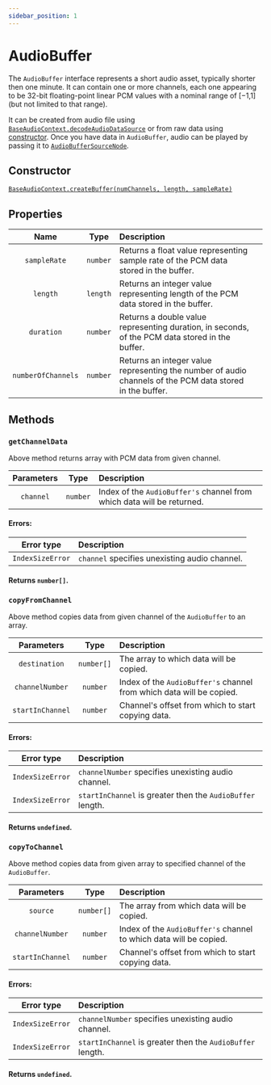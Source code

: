 ```yaml
---
sidebar_position: 1
---
```



# AudioBuffer

The `AudioBuffer` interface represents a short audio asset, typically shorter then one minute.
It can contain one or more channels, each one appearing to be 32-bit floating-point linear PCM values with a nominal range of [−1,1] (but not limited to that range).

It can be created from audio file using [`BaseAudioContext.decodeAudioDataSource`](/core/base-audio-context#decodeaudiodatasource) or from raw data using [constructor](/sources/audio-buffer#constructor).
Once you have data in `AudioBuffer`, audio can be played by passing it to [`AudioBufferSourceNode`](/sources/audio-buffer-source-node).

## Constructor

[`BaseAudioContext.createBuffer(numChannels, length, sampleRate)`](/core/base-audio-context#createbuffer)

## Properties

| Name | Type | Description | |
| :----: | :----: | :-------- | :-: |
| `sampleRate` | `number` | Returns a float value representing sample rate of the PCM data stored in the buffer. | <ReadOnly /> |
| `length` | `length` | Returns an integer value representing length of the PCM data stored in the buffer. | <ReadOnly /> |
| `duration` | `number` | Returns a double value representing duration, in seconds, of the PCM data stored in the buffer. | <ReadOnly /> |
| `numberOfChannels` | `number` | Returns an integer value representing the number of audio channels of the PCM data stored in the buffer. | <ReadOnly /> |

## Methods

### `getChannelData`

Above method returns array with PCM data from given channel.

| Parameters | Type | Description |
| :---: | :---: | :---- |
| `channel` | `number` | Index of the `AudioBuffer's` channel from which data will be returned. |

#### Errors:

| Error type | Description |
| :---: | :---- |
| `IndexSizeError` | `channel` specifies unexisting audio channel. |

#### Returns `number[]`.

### `copyFromChannel`

Above method copies data from given channel of the `AudioBuffer` to an array.

| Parameters | Type | Description |
| :---: | :---: | :---- |
| `destination` | `number[]` | The array to which data will be copied. |
| `channelNumber` | `number` | Index of the `AudioBuffer's` channel from which data will be copied. |
| `startInChannel` <Optional /> | `number` | Channel's offset from which to start copying data. |

#### Errors:

| Error type | Description |
| :---: | :---- |
| `IndexSizeError` | `channelNumber` specifies unexisting audio channel. |
| `IndexSizeError` | `startInChannel` is greater then the `AudioBuffer` length. |

#### Returns `undefined`.

### `copyToChannel`

Above method copies data from given array to specified channel of the `AudioBuffer`.

| Parameters | Type | Description |
| :---: | :---: | :---- |
| `source` | `number[]` | The array from which data will be copied. |
| `channelNumber` | `number` | Index of the `AudioBuffer's` channel to which data will be copied. |
| `startInChannel` <Optional /> | `number` | Channel's offset from which to start copying data. |

#### Errors:

| Error type | Description |
| :---: | :---- |
| `IndexSizeError` | `channelNumber` specifies unexisting audio channel. |
| `IndexSizeError` | `startInChannel` is greater then the `AudioBuffer` length. |

#### Returns `undefined`.
